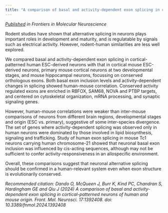 ```yaml
---
title: "A comparison of basal and activity-dependent exon splicing in cortical-patterned neurons of human and mouse origin"
---
```


_[Published](https://www.frontiersin.org/journals/molecular-neuroscience/articles/10.3389/fnmol.2024.1392408/full) in Frontiers in Molecular Neuroscience_

Rodent studies have shown that alternative splicing in neurons plays important roles in development and maturity, and is regulatable by signals such as electrical activity. However, rodent-human similarities are less well explored. 

We compared basal and activity-dependent exon splicing in cortical-patterned human ESC-derived neurons with that in cortical mouse ESC-derived neurons, primary mouse cortical neurons at two developmental stages, and mouse hippocampal neurons, focussing on conserved orthologous exons. Both basal exon inclusion levels and activity-dependent changes in splicing showed human-mouse correlation. Conserved activity regulated exons are enriched in RBFOX, SAM68, NOVA and PTBP targets, and centered on cytoskeletal organization, mRNA processing, and synaptic signaling genes. 

However, human-mouse correlations were weaker than inter-mouse comparisons of neurons from different brain regions, developmental stages and origin (ESC vs. primary), suggestive of some inter-species divergence. The set of genes where activity-dependent splicing was observed only in human neurons were dominated by those involved in lipid biosynthesis, signaling and trafficking. Study of human exon splicing in mouse Tc1 neurons carrying human chromosome-21 showed that neuronal basal exon inclusion was influenced by cis-acting sequences, although may not be sufficient to confer activity-responsiveness in an allospecific environment. 

Overall, these comparisons suggest that neuronal alternative splicing should be confirmed in a human-relevant system even when exon structure is evolutionarily conserved.

_Recommended citation: Dando O, McQueen J, Burr K, Kind PC, Chandran S, Hardingham GE and Qiu J (2024) A comparison of basal and activity-dependent exon splicing in cortical-patterned neurons of human and mouse origin. Front. Mol. Neurosci. 17:1392408. doi: 10.3389/fnmol.2024.1392408_